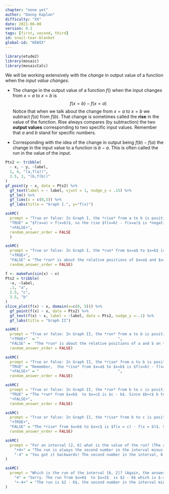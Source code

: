 ```yaml
---
chapter: "none yet"
author: "Danny Kaplan"
difficulty: "XX"
date: 2021-06-08 
version: 0.1
tags: [first, second, third]
id: snail-tear-blanket
global-id: "KEWIX"
---
```


```r
library(etude2)
library(mosaic)
library(mosaicCalc)
```


We will be working extensively with  the *change* in output value  of a function when the *input value changes*. 

- The change in the output value of a function $f()$ when the input changes from $x = a$ to $x = b$ is $$f(x=b) - f(x=a)$$ Notice that when we talk about the change from $x=a$ to $x=b$ we subtract $f(a)$ from  $f(b)$. That  change is sometimes called the **rise** in the value of the function.  Rise always compares (by subtraction) the two **output values** corresponding to two specific input values. Remember that $a$ and $b$ stand for  specific numbers. 

- Corresponding with  the idea of the  change in output being $f(b) - f(a)$ the  change in the input value to a function is $b - a$. This is often  called the  *run* in the value of the input.


```r
Pts2 <- tribble(
  ~ x, ~ y, ~label,
  1, 4, "(a,f(a))",
  3.5, 3, "(b,f(b))"
)
gf_point(y ~ x, data = Pts2) %>%
  gf_text(label = ~ label, vjust = 1, nudge_y = .15) %>%
  gf_lm() %>%
  gf_lims(x = c(0,5)) %>%
  gf_labs(title = "Graph I.", y="f(x)")
```


```r
askMC(
  prompt = "True or false: In Graph I, the *rise* from a to b is positive.",
  "TRUE" = "$f(x=a) > f(x=b)$, so the rise $f(x=b) - f(x=a)$ is *negative*.",
  "+FALSE+",
  random_answer_order = FALSE
  )
```

```r
askMC(
  prompt = "True or false: In Graph I, the *run* from $x=a$ to $x=b$ is positive.",
  "+TRUE+",
  "FALSE" = "The *run* is about the relative positions of $x=a$ and $x=b$ on the x-axis. Since $a < b$, the run from $x=a$ to $x=b$ is positive.",
  random_answer_order = FALSE)
```

```r
f <- makeFun(sin(x) ~ x)
Pts2 = tribble(
  ~x, ~label,
  .1, "a",
  2.5, "c",
  3.5, "b"
)
slice_plot(f(x) ~ x, domain(x=c(0, 5))) %>%
  gf_point(f(x) ~ x, data = Pts2) %>%
  gf_text(f(x) ~ x, label = ~label, data = Pts2, nudge_y =-.1) %>%
  gf_labs(title = "Graph II")
```

```r
askMC(
  prompt = "True or false: In Graph II, the *run* from a to b is positive.",
  "+TRUE+"  = "                                   ",
  "FALSE" =  "The *run* is about the relative positions of a and b on the x-axis. Since a is to the left of b, the run from a to b is positive.",
  random_answer_order = FALSE)
```

```r
askMC(
  prompt = "True or false: In Graph II, the *rise* from a to b is positive.",
  "TRUE" = "Remember,  the *rise* from $x=a$ to $x=b$ is $f(x=b) - f(x=a)$",
  "+FALSE+" = "                                   ",
  random_answer_order = FALSE)
```

```r
askMC(
  prompt = "True or false: In Graph II, the *run* from b to c is positive.",
  "TRUE" = "The *run* from $x=b$  to $x=c$ is $c - b$. Since $b>c$ b to c is negative.",
  "+FALSE+",
  random_answer_order = FALSE)
```

```r
askMC(
  prompt = "True or false: In Graph II, the *rise* from b to c is positive.",
  "+TRUE+",
  "FALSE" = "The *rise* from $x=b$ to $x=c$ is $f(x = c) - f(x = b)$. Since $f(x=c)   > f(x=b)$, the rise is positive.",
  random_answer_order = FALSE)
```


```r
askMC(
  prompt = "For an interval [2, 6] what is the value of the run? (The answer is independent of any particular graph/function.)",
    "+4+" = "The run is always the second number in the interval minus the first number. That's $6 - 2$ here.",
    "-4" = "You got it backwards! The second number in the interval, 6, is numerically to the right of 2, so the run is positive."
)
```

```r
askMC(
  prompt = "Which is the run of the interval [6, 2]? (Again, the answer is independent of any particular graph/function.)",
    "4" = "Sorry. The run from $x=6$  to $x=2$  is $2 - 6$ which is $-4$.",
    "+-4+" = "The run is $2 - 6$, the second number in the interval minus the first number."
)
```




